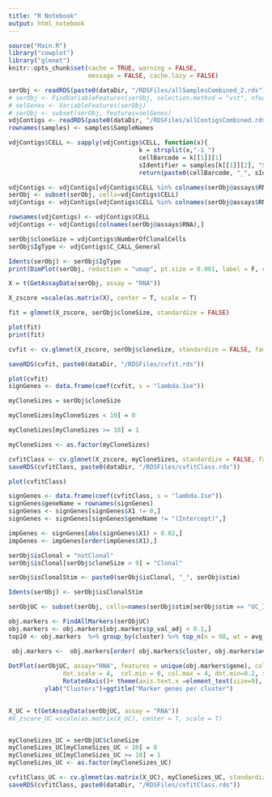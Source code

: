 ```yaml
---
title: "R Notebook"
output: html_notebook
---
```


```r
source("Main.R")
library("cowplot")
library("glmnet")
knitr::opts_chunk$set(cache = TRUE, warning = FALSE, 
                      message = FALSE, cache.lazy = FALSE)
```

```r
serObj <- readRDS(paste0(dataDir, "/RDSFiles/allSamplesCombined_2.rds"))
# serObj <- FindVariableFeatures(serObj, selection.method = "vst", nfeatures = 5000)
# selGenes <- VariableFeatures(serObj)
# serObj <- subset(serObj, features=selGenes)
vdjContigs <- readRDS(paste0(dataDir, "/RDSFiles/allContigsCombined.rds"))
rownames(samples) <- samples$SampleNames
```

```r
vdjContigs$CELL <- sapply(vdjContigs$CELL, function(x){
                                    k = strsplit(x,"-1_")
                                    cellBarcode = k[[1]][1]
                                    sIdentifier = samples[k[[1]][2], "SampleIdentifier"]
                                    return(paste0(cellBarcode, "_", sIdentifier))})

vdjContigs <- vdjContigs[vdjContigs$CELL %in% colnames(serObj@assays$RNA),]
serObj <- subset(serObj, cells=vdjContigs$CELL)
vdjContigs <- vdjContigs[vdjContigs$CELL %in% colnames(serObj@assays$RNA),]

rownames(vdjContigs) <- vdjContigs$CELL
vdjContigs <- vdjContigs[colnames(serObj@assays$RNA),]

```


```r
serObj$cloneSize = vdjContigs$NumberOfClonalCells
serObj$IgType <- vdjContigs$C_CALL_General

Idents(serObj) <- serObj$IgType
print(DimPlot(serObj, reduction = "umap", pt.size = 0.001, label = F, cols = c("red", "lightblue", "darkgreen", "purple")))

```




```r
X = t(GetAssayData(serObj, assay = "RNA"))

X_zscore =scale(as.matrix(X), center = T, scale = T)
```

```r
fit = glmnet(X_zscore, serObj$cloneSize, standardize = FALSE)
```

```r
plot(fit)
print(fit)
```

```r
cvfit <- cv.glmnet(X_zscore, serObj$cloneSize, standardize = FALSE, family= "poisson")

saveRDS(cvfit, paste0(dataDir, "/RDSFiles/cvfit.rds"))
```


```r
plot(cvfit)
signGenes <- data.frame(coef(cvfit, s = "lambda.1se"))
```

```r
myCloneSizes = serObj$cloneSize

myCloneSizes[myCloneSizes < 10] = 0

myCloneSizes[myCloneSizes >= 10] = 1

myCloneSizes <- as.factor(myCloneSizes)

cvfitClass <- cv.glmnet(X_zscore, myCloneSizes, standardize = FALSE, family= "binomial", type.measure = "class")
saveRDS(cvfitClass, paste0(dataDir, "/RDSFiles/cvfitClass.rds"))

plot(cvfitClass)

signGenes <- data.frame(coef(cvfitClass, s = "lambda.1se"))
signGenes$geneName = rownames(signGenes)
signGenes <- signGenes[signGenes$X1 != 0,]
signGenes <- signGenes[signGenes$geneName != "(Intercept)",]

impGenes <- signGenes[abs(signGenes$X1) > 0.02,]
impGenes <- impGenes[order(impGenes$X1),]
```

```r
serObj$isClonal = "notClonal"
serObj$isClonal[serObj$cloneSize > 9] = "Clonal"

serObj$isClonalStim <- paste0(serObj$isClonal, "_", serObj$stim)
```

```r
Idents(serObj) <- serObj$isClonalStim

serObjUC <- subset(serObj, cells=names(serObj$stim[serObj$stim == "UC_INF"]))

obj.markers <- FindAllMarkers(serObjUC)
obj.markers <- obj.markers[obj.markers$p_val_adj < 0.1,]
top10 <- obj.markers  %>% group_by(cluster) %>% top_n(n = 98, wt = avg_logFC)

 obj.markers <-  obj.markers[order( obj.markers$cluster, obj.markers$avg_log2FC),]
  
DotPlot(serObjUC, assay="RNA", features = unique(obj.markers$gene), cols=c("lightgrey","red"),
               dot.scale = 4,  col.min = 0, col.max = 4, dot.min=0.2, scale = T) + 
               RotatedAxis()+ theme(axis.text.x =element_text(size=9), legend.position = "bottom")+ xlab("")+
          ylab("Clusters")+ggtitle("Marker genes per cluster")
 
```

```r

X_UC = t(GetAssayData(serObjUC, assay = "RNA"))
#X_zscore_UC =scale(as.matrix(X_UC), center = T, scale = T)


myCloneSizes_UC = serObjUC$cloneSize
myCloneSizes_UC[myCloneSizes_UC < 10] = 0
myCloneSizes_UC[myCloneSizes_UC >= 10] = 1
myCloneSizes_UC <- as.factor(myCloneSizes_UC)

cvfitClass_UC <- cv.glmnet(as.matrix(X_UC), myCloneSizes_UC, standardize = FALSE, family= "binomial", type.measure = "class")
saveRDS(cvfitClass, paste0(dataDir, "/RDSFiles/cvfitClass.rds"))

```

